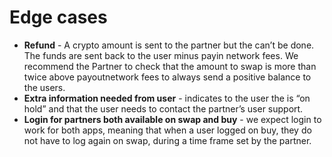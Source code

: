 
# Edge cases

- **Refund** - A crypto amount is sent to the partner but the <Glossary word="transaction"></Glossary> can’t be done. The funds are sent back to the user minus payin network fees. We recommend the Partner to check that the amount to swap is more than twice above payoutnetwork fees to always send a positive balance to the users.
- **Extra information needed from user** - <Glossary word="Ledger live"></Glossary> indicates to the user the <Glossary word="transaction"></Glossary> is “on hold” and that the user needs to contact the partner’s user support.
- **Login for partners both available on swap and buy** - we expect login to work for  both apps, meaning that when a user logged on buy, they do not have to log again on swap, during a time frame set by the partner.

